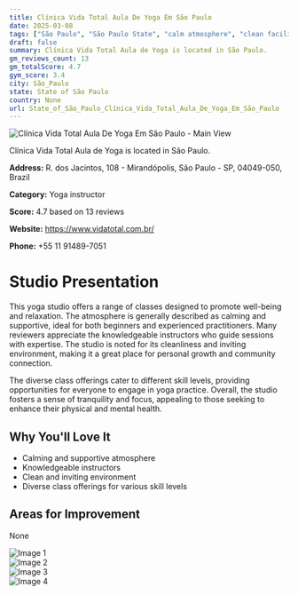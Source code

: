 ```yaml
---
title: Clínica Vida Total Aula De Yoga Em São Paulo
date: 2025-03-08
tags: ["São Paulo", "São Paulo State", "calm atmosphere", "clean facilities", "São Paulo"]  
draft: false
summary: Clínica Vida Total Aula de Yoga is located in São Paulo.
gm_reviews_count: 13
gm_totalScore: 4.7
gym_score: 3.4
city: São_Paulo
state: State of São Paulo
country: None
url: State_of_São_Paulo_Clínica_Vida_Total_Aula_De_Yoga_Em_São_Paulo
---
```


<div className="aspect-[16/9] relative my-8">
  <img 
    src="https://lh5.googleusercontent.com/p/AF1QipPAs0LCO1teqMqfSnCFnmyrTBI10JZag9fgrtFQ=w1920-h1080-k-no"
    alt="Clínica Vida Total Aula De Yoga Em São Paulo - Main View"
    className="object-cover absolute inset-0 w-full h-full rounded-lg"
  />
</div>

Clínica Vida Total Aula de Yoga is located in São Paulo.

**Address:** R. dos Jacintos, 108 - Mirandópolis, São Paulo - SP, 04049-050, Brazil

**Category:** Yoga instructor

**Score:** 4.7 based on 13 reviews

**Website:** https://www.vidatotal.com.br/

**Phone:** +55 11 91489-7051

# Studio Presentation

This yoga studio offers a range of classes designed to promote well-being and relaxation. The atmosphere is generally described as calming and supportive, ideal for both beginners and experienced practitioners. Many reviewers appreciate the knowledgeable instructors who guide sessions with expertise. The studio is noted for its cleanliness and inviting environment, making it a great place for personal growth and community connection.

The diverse class offerings cater to different skill levels, providing opportunities for everyone to engage in yoga practice. Overall, the studio fosters a sense of tranquility and focus, appealing to those seeking to enhance their physical and mental health.

## Why You'll Love It

- Calming and supportive atmosphere
- Knowledgeable instructors
- Clean and inviting environment
- Diverse class offerings for various skill levels

## Areas for Improvement

None

<div className="grid grid-cols-1 xl:grid-cols-2 gap-4 my-8">
<div className="aspect-[4/3] relative"><img src="https://lh3.googleusercontent.com/p/AF1QipPzM5kewLcaNSSzOMXZ-MvuGwcokfVnu4nvajAY=w1920-h1080-k-no" alt="Image 1" className="object-cover absolute inset-0 w-full h-full rounded-lg" /></div>
<div className="aspect-[4/3] relative"><img src="https://lh5.googleusercontent.com/p/AF1QipOVsKRf3_d4p5_Q_hV6Kdea9ksh3fUvd-8OU0jG=w1920-h1080-k-no" alt="Image 2" className="object-cover absolute inset-0 w-full h-full rounded-lg" /></div>
<div className="aspect-[4/3] relative"><img src="https://lh3.googleusercontent.com/p/AF1QipMUSFHUXCd8F74-yq5_lB7IQMZBWeGecw6nbkek=w1920-h1080-k-no-pi2.824928-ya59.96008-ro1.9277499-fo100" alt="Image 3" className="object-cover absolute inset-0 w-full h-full rounded-lg" /></div>
<div className="aspect-[4/3] relative"><img src="https://lh5.googleusercontent.com/p/AF1QipPDnMRTO5TfH6FDh3dXhMXp_SEY-FRLXlHn4lOf=w1920-h1080-k-no" alt="Image 4" className="object-cover absolute inset-0 w-full h-full rounded-lg" /></div>
</div>